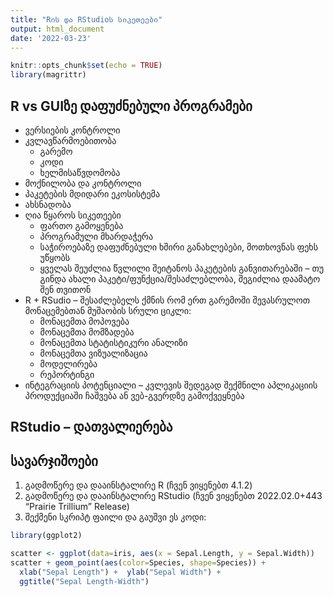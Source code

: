 ```yaml
---
title: "Rის და RStudioს სიკეთეები"
output: html_document
date: '2022-03-23'
---
```


```r
knitr::opts_chunk$set(echo = TRUE)
library(magrittr)
```

## R vs GUIზე დაფუძნებული პროგრამები

- ვერსიების კონტროლი
- კვლავწარმოებითობა 
  - გარემო
  - კოდი
  - ხელმისაწვდომობა
- მოქნილობა და კონტროლი
- პაკეტების მდიდარი ეკოსისტემა
- ახსნადობა
- ღია წყაროს სიკეთეები
  - ფართო გამოყენება
  - პროგრამული მხარდაჭერა
  - საჭიროებაზე დაფუძნებული ხშირი განახლებები, მოთხოვნას ფეხს უწყობს
  - ყველას შეუძლია წვლილი შეიტანოს პაკეტების განვითარებაში -- თუ გინდა ახალი პაკეტი/ფუნქცია/შესაძლებლობა, შეგიძლია დაამატო შენ თვითონ
- R + RSudio -- შესაძლებელს ქმნის რომ ერთ გარემოში შევასრულოთ მონაცემებთან მუშაობის სრული ციკლი:
  - მონაცემთა მოპოვება
  - მონაცემთა მომზადება
  - მონაცემთა სტატისტიკური ანალიზი
  - მონაცემთა ვიზუალიზაცია
  - მოდელირება
  - რეპორტინგი
- ინტეგრაციის პოტენციალი -- კვლევის შედეგად შექმნილი აპლიკაციის პროდუქციაში ჩაშვება ან ვებ-გვერდზე გამოქვეყნება

## RStudio -- დათვალიერება

## სავარჯიშოები
1. გადმოწერე და დააინსტალირე R (ჩვენ ვიყენებთ 4.1.2)
2. გადმოწერე და დააინსტალირე RStudio (ჩვენ ვიყენებთ 2022.02.0+443 "Prairie Trillium" Release) 
3. შექმენი სკრიპტ ფაილი და გაუშვი ეს კოდი:

```r
library(ggplot2)

scatter <- ggplot(data=iris, aes(x = Sepal.Length, y = Sepal.Width)) 
scatter + geom_point(aes(color=Species, shape=Species)) +
  xlab("Sepal Length") +  ylab("Sepal Width") +
  ggtitle("Sepal Length-Width")
```








